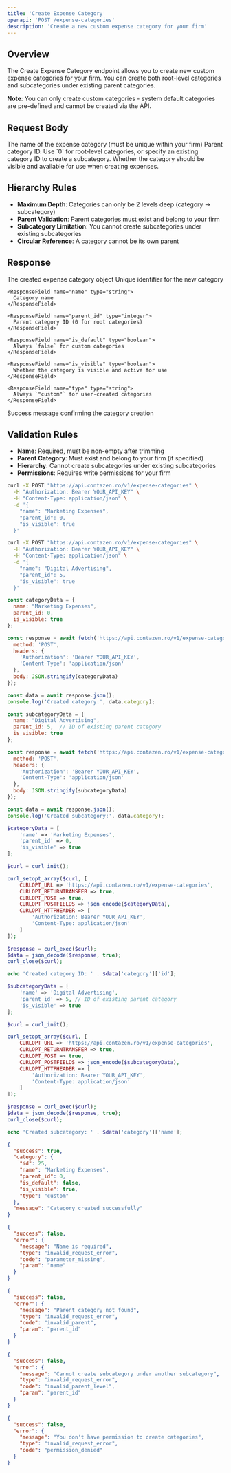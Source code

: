 ```yaml
---
title: 'Create Expense Category'
openapi: 'POST /expense-categories'
description: 'Create a new custom expense category for your firm'
---
```


## Overview

The Create Expense Category endpoint allows you to create new custom expense categories for your firm. You can create both root-level categories and subcategories under existing parent categories.

**Note**: You can only create custom categories - system default categories are pre-defined and cannot be created via the API.

## Request Body

<ParamField body="name" type="string" required>
  The name of the expense category (must be unique within your firm)
</ParamField>

<ParamField body="parent_id" type="integer" default="0">
  Parent category ID. Use `0` for root-level categories, or specify an existing category ID to create a subcategory.
</ParamField>

<ParamField body="is_visible" type="boolean" default="true">
  Whether the category should be visible and available for use when creating expenses.
</ParamField>

## Hierarchy Rules

- **Maximum Depth**: Categories can only be 2 levels deep (category → subcategory)
- **Parent Validation**: Parent categories must exist and belong to your firm
- **Subcategory Limitation**: You cannot create subcategories under existing subcategories
- **Circular Reference**: A category cannot be its own parent

## Response

<ResponseField name="category" type="object">
  The created expense category object

  <Expandable title="Category Object Properties">
    <ResponseField name="id" type="integer">
      Unique identifier for the new category
    </ResponseField>
    
    <ResponseField name="name" type="string">
      Category name
    </ResponseField>
    
    <ResponseField name="parent_id" type="integer">
      Parent category ID (0 for root categories)
    </ResponseField>
    
    <ResponseField name="is_default" type="boolean">
      Always `false` for custom categories
    </ResponseField>
    
    <ResponseField name="is_visible" type="boolean">
      Whether the category is visible and active for use
    </ResponseField>
    
    <ResponseField name="type" type="string">
      Always `"custom"` for user-created categories
    </ResponseField>
  </Expandable>
</ResponseField>

<ResponseField name="message" type="string">
  Success message confirming the category creation
</ResponseField>

## Validation Rules

- **Name**: Required, must be non-empty after trimming
- **Parent Category**: Must exist and belong to your firm (if specified)
- **Hierarchy**: Cannot create subcategories under existing subcategories
- **Permissions**: Requires write permissions for your firm

<RequestExample>

```bash Create Root Category
curl -X POST "https://api.contazen.ro/v1/expense-categories" \
  -H "Authorization: Bearer YOUR_API_KEY" \
  -H "Content-Type: application/json" \
  -d '{
    "name": "Marketing Expenses",
    "parent_id": 0,
    "is_visible": true
  }'
```

```bash Create Subcategory
curl -X POST "https://api.contazen.ro/v1/expense-categories" \
  -H "Authorization: Bearer YOUR_API_KEY" \
  -H "Content-Type: application/json" \
  -d '{
    "name": "Digital Advertising",
    "parent_id": 5,
    "is_visible": true
  }'
```

```javascript Create Root Category
const categoryData = {
  name: "Marketing Expenses",
  parent_id: 0,
  is_visible: true
};

const response = await fetch('https://api.contazen.ro/v1/expense-categories', {
  method: 'POST',
  headers: {
    'Authorization': 'Bearer YOUR_API_KEY',
    'Content-Type': 'application/json'
  },
  body: JSON.stringify(categoryData)
});

const data = await response.json();
console.log('Created category:', data.category);
```

```javascript Create Subcategory
const subcategoryData = {
  name: "Digital Advertising",
  parent_id: 5,  // ID of existing parent category
  is_visible: true
};

const response = await fetch('https://api.contazen.ro/v1/expense-categories', {
  method: 'POST',
  headers: {
    'Authorization': 'Bearer YOUR_API_KEY',
    'Content-Type': 'application/json'
  },
  body: JSON.stringify(subcategoryData)
});

const data = await response.json();
console.log('Created subcategory:', data.category);
```

```php Create Root Category
$categoryData = [
    'name' => 'Marketing Expenses',
    'parent_id' => 0,
    'is_visible' => true
];

$curl = curl_init();

curl_setopt_array($curl, [
    CURLOPT_URL => 'https://api.contazen.ro/v1/expense-categories',
    CURLOPT_RETURNTRANSFER => true,
    CURLOPT_POST => true,
    CURLOPT_POSTFIELDS => json_encode($categoryData),
    CURLOPT_HTTPHEADER => [
        'Authorization: Bearer YOUR_API_KEY',
        'Content-Type: application/json'
    ]
]);

$response = curl_exec($curl);
$data = json_decode($response, true);
curl_close($curl);

echo 'Created category ID: ' . $data['category']['id'];
```

```php Create Subcategory
$subcategoryData = [
    'name' => 'Digital Advertising',
    'parent_id' => 5, // ID of existing parent category
    'is_visible' => true
];

$curl = curl_init();

curl_setopt_array($curl, [
    CURLOPT_URL => 'https://api.contazen.ro/v1/expense-categories',
    CURLOPT_RETURNTRANSFER => true,
    CURLOPT_POST => true,
    CURLOPT_POSTFIELDS => json_encode($subcategoryData),
    CURLOPT_HTTPHEADER => [
        'Authorization: Bearer YOUR_API_KEY',
        'Content-Type: application/json'
    ]
]);

$response = curl_exec($curl);
$data = json_decode($response, true);
curl_close($curl);

echo 'Created subcategory: ' . $data['category']['name'];
```

</RequestExample>

<ResponseExample>

```json 201 - Success
{
  "success": true,
  "category": {
    "id": 25,
    "name": "Marketing Expenses",
    "parent_id": 0,
    "is_default": false,
    "is_visible": true,
    "type": "custom"
  },
  "message": "Category created successfully"
}
```

```json 400 - Validation Error
{
  "success": false,
  "error": {
    "message": "Name is required",
    "type": "invalid_request_error",
    "code": "parameter_missing",
    "param": "name"
  }
}
```

```json 400 - Invalid Parent
{
  "success": false,
  "error": {
    "message": "Parent category not found",
    "type": "invalid_request_error",
    "code": "invalid_parent",
    "param": "parent_id"
  }
}
```

```json 400 - Invalid Hierarchy
{
  "success": false,
  "error": {
    "message": "Cannot create subcategory under another subcategory",
    "type": "invalid_request_error",
    "code": "invalid_parent_level",
    "param": "parent_id"
  }
}
```

```json 403 - Permission Denied
{
  "success": false,
  "error": {
    "message": "You don't have permission to create categories",
    "type": "invalid_request_error",
    "code": "permission_denied"
  }
}
```

</ResponseExample>